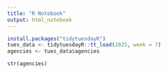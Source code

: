 ```yaml
---
title: "R Notebook"
output: html_notebook
---
```


```r
install.packages("tidytuesdayR")
tues_data <- tidytuesdayR::tt_load(2025, week = 7)
agencies <- tues_data$agencies
```
```r
str(agencies)
```

